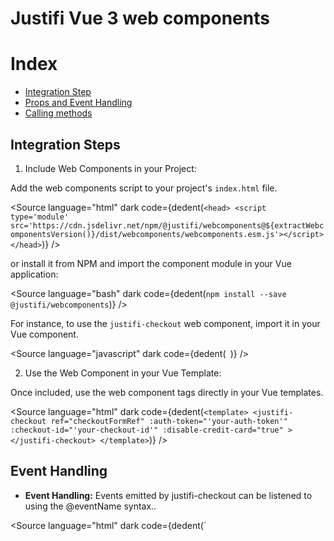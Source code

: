 
<Meta title="Frameworks/Vue 3" />

# Justifi Vue 3 web components

# Index

- [Integration Step]()
- [Props and Event Handling](#props-and-event-handling)
- [Calling methods](#calling-methods)

## Integration Steps

1. Include Web Components in your Project:

Add the web components script to your project's `index.html` file.

<Source
  language="html"
  dark
  code={dedent(`
    <head>
      <script type='module'
        src='https://cdn.jsdelivr.net/npm/@justifi/webcomponents@${extractWebcomponentsVersion()}/dist/webcomponents/webcomponents.esm.js'></script>
    </head>
  `)}
/>

or install it from NPM and import the component module in your Vue application:

<Source
  language="bash"
  dark
  code={dedent(`
    npm install --save @justifi/webcomponents
  `)}
/>

For instance, to use the `justifi-checkout` web component, import it in your Vue component.

<Source
  language="javascript"
  dark
  code={dedent(`
  `)}
/>

2. Use the Web Component in your Vue Template:

Once included, use the web component tags directly in your Vue templates.

<Source
  language="html"
  dark
  code={dedent(`
    <template>
      <justifi-checkout
        ref="checkoutFormRef"
        :auth-token="'your-auth-token'"
        :checkout-id="'your-checkout-id'"
        :disable-credit-card="true"
      >
      </justifi-checkout>
    </template>
`)}
/>

## Event Handling

- **Event Handling:** Events emitted by justifi-checkout can be listened to using the @eventName syntax..

<Source
  language="html"
  dark
  code={dedent(`
    <template>
      <justifi-checkout
        ref="checkoutFormRef"
        :auth-token="'your-auth-token'"
        :checkout-id="'your-checkout-id'"
        @submit-event="onSubmitEvent"
        @error-event="onErrorEvent"
      >
      </justifi-checkout>
    </template>
    <script setup lang="ts">
      // Event handlers
      const onSubmitEvent(event) {
        console.log('Submit event:', event.detail.response);
      }

      const onErrorEvent(event) {
        console.log('Error event:', event.detail);
      }
    </script>

`)}
/>

## Calling Methods

To call methods on a web component from a Vue component use a `ref` to get a reference to the web component.

<Source
  language="html"
  dark
  code={dedent(`
    <template>
      <justifi-checkout
        ref="checkoutFormRef"
        :auth-token="'your-auth-token'"
        :checkout-id="'your-checkout-id'"
        :disable-bank-account="true"
        @submit-event="onSubmitEvent"
        @error-event="onErrorEvent"
      >
      </justifi-checkout>
      <button @click="fillBillingForm">Fill Billing Form</button>
    </template>

    <script setup>

      const checkoutFormRef = ref<any>(null);

      const fillBillingForm = async () => {
        
        if (checkoutFormRef.value) {
          const billingFormFields = {
          name: 'John Doe',
          address_line1: 'Main St',
          address_line2: 'Apt 1',
          address_city: 'Beverly Hills',
          address_state: 'CA',
          address_postal_code: '90210',
        };
        
        await checkoutFormRef.value.fillBillingForm(billingFormFields);
        }
      };
    </script>
`)}
/>

In this example, `checkoutFormRef` is a reference to the `justifi-checkout` web component, and you can call its methods directly.
